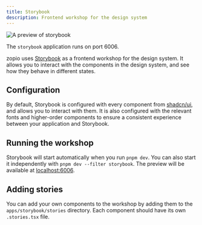 ```yaml
---
title: Storybook
description: Frontend workshop for the design system
---
```


<Frame>
  <img src="/images/storybook.png" alt="A preview of storybook" />
</Frame>

<Tip>The `storybook` application runs on port 6006.</Tip>

zopio uses [Storybook](https://storybook.js.org/) as a frontend workshop for the design system. It allows you to interact with the components in the design system, and see how they behave in different states.

## Configuration

By default, Storybook is configured with every component from [shadcn/ui](https://ui.shadcn.com/), and allows you to interact with them. It is also configured with the relevant fonts and higher-order components to ensure a consistent experience between your application and Storybook.

## Running the workshop

Storybook will start automatically when you run `pnpm dev`. You can also start it independently with `pnpm dev --filter storybook`. The preview will be available at [localhost:6006](http://localhost:6006).

## Adding stories

You can add your own components to the workshop by adding them to the `apps/storybook/stories` directory. Each component should have its own `.stories.tsx` file.
